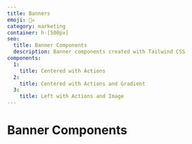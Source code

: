 ```yaml
---
title: Banners
emoji: 🏴‍☠️
category: marketing
container: h-[500px]
seo:
  title: Banner Components
  description: Banner components created with Tailwind CSS
components:
  1:
    title: Centered with Actions
  2:
    title: Centered with Actions and Gradient
  3:
    title: Left with Actions and Image
---
```


# Banner Components

<CollectionList
  componentsData={componentsData}
  componentContainer={componentContainer}
/>
